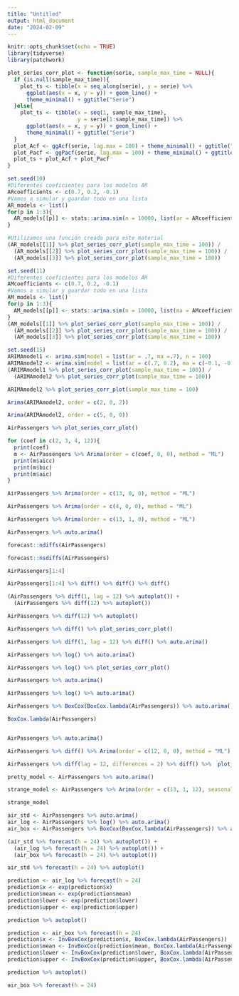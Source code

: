 ```yaml
---
title: "Untitled"
output: html_document
date: "2024-02-09"
---
```


```r
knitr::opts_chunk$set(echo = TRUE)
library(tidyverse)
library(patchwork)
```

```r
plot_series_corr_plot <- function(serie, sample_max_time = NULL){
  if (is.null(sample_max_time)){
    plot_ts <- tibble(x = seq_along(serie), y = serie) %>% 
      ggplot(aes(x = x, y = y)) + geom_line() + 
      theme_minimal() + ggtitle("Serie")
  }else{
    plot_ts <- tibble(x = seq(1, sample_max_time), 
                      y = serie[1:sample_max_time]) %>% 
      ggplot(aes(x = x, y = y)) + geom_line() + 
      theme_minimal() + ggtitle("Serie")
  }
  plot_Acf <- ggAcf(serie, lag.max = 100) + theme_minimal() + ggtitle("ACF")
  plot_Pacf <- ggPacf(serie, lag.max = 100) + theme_minimal() + ggtitle("PACF")
  plot_ts + plot_Acf + plot_Pacf
}
```

```r
set.seed(10)
#Diferentes coeficientes para los modelos AR
ARcoefficients <- c(0.7, 0.2, -0.1)
#Vamos a simular y guardar todo en una lista
AR_models <- list()
for(p in 1:3){
  AR_models[[p]] <- stats::arima.sim(n = 10000, list(ar = ARcoefficients[1:p]))
}

#Utilizamos una función creada para este material
(AR_models[[1]] %>% plot_series_corr_plot(sample_max_time = 100)) / 
  (AR_models[[2]] %>% plot_series_corr_plot(sample_max_time = 100)) / 
  (AR_models[[3]] %>% plot_series_corr_plot(sample_max_time = 100))
```

```r
set.seed(11)
#Diferentes coeficientes para los modelos AR
AMcoefficients <- c(0.7, 0.2, -0.1)
#Vamos a simular y guardar todo en una lista
AM_models <- list()
for(p in 1:3){
  AM_models[[p]] <- stats::arima.sim(n = 10000, list(ma = AMcoefficients[1:p]))
}
(AM_models[[1]] %>% plot_series_corr_plot(sample_max_time = 100)) / 
  (AM_models[[2]] %>% plot_series_corr_plot(sample_max_time = 100)) / 
  (AM_models[[3]] %>% plot_series_corr_plot(sample_max_time = 100))
```

```r
set.seed(15)
ARIMAmodel1 <- arima.sim(model = list(ar = .7, ma =.7), n = 100)
ARIMAmodel2 <- arima.sim(model = list(ar = c(.7, 0.2), ma = c(-0.1, -0.3)), n = 10000)
(ARIMAmodel1 %>% plot_series_corr_plot(sample_max_time = 100)) / 
  (ARIMAmodel2 %>% plot_series_corr_plot(sample_max_time = 100)) 
```
```r
ARIMAmodel2 %>% plot_series_corr_plot(sample_max_time = 100)
```

```r
Arima(ARIMAmodel2, order = c(2, 0, 2))
```
```r
Arima(ARIMAmodel2, order = c(5, 0, 0))
```


```r
AirPassengers %>% plot_series_corr_plot()
```

```r
for (coef in c(2, 3, 4, 12)){
  print(coef)
  m <- AirPassengers %>% Arima(order = c(coef, 0, 0), method = "ML")
  print(m$aicc)
  print(m$bic)
  print(m$aic)
}
```

```r
AirPassengers %>% Arima(order = c(13, 0, 0), method = "ML")
```
```r
AirPassengers %>% Arima(order = c(4, 0, 0), method = "ML")
```
```r
AirPassengers %>% Arima(order = c(13, 1, 0), method = "ML")
```
```r
AirPassengers %>% auto.arima()
```
```r
forecast::ndiffs(AirPassengers)
```

```r
forecast::nsdiffs(AirPassengers)
```

```r
AirPassengers[1:4] 
```

```r
AirPassengers[1:4] %>% diff() %>% diff() %>% diff()
```

```r
(AirPassengers %>% diff(1, lag = 12) %>% autoplot()) + 
  (AirPassengers %>% diff(12) %>% autoplot())
```

```r
AirPassengers %>% diff(12) %>% autoplot()
```


```r
AirPassengers %>% diff() %>% plot_series_corr_plot()
```
```r
AirPassengers %>% diff(1, lag = 12) %>% diff() %>% auto.arima()
```
```r
AirPassengers %>% log() %>% auto.arima()
```
```r
AirPassengers %>% log() %>% plot_series_corr_plot()
```

```r
AirPassengers %>% auto.arima()
```

```r
AirPassengers %>% log() %>% auto.arima()
```

```r
AirPassengers %>% BoxCox(BoxCox.lambda(AirPassengers)) %>% auto.arima()
```
```r
BoxCox.lambda(AirPassengers)
```
```r

```

```r
AirPassengers %>% auto.arima()
```


```r
AirPassengers %>% diff() %>% Arima(order = c(12, 0, 0), method = "ML")
```
```r
AirPassengers %>% diff(lag = 12, differences = 2) %>% diff() %>%  plot_series_corr_plot()
```
```r
pretty_model <- AirPassengers %>% auto.arima()
```

```r
strange_model <- AirPassengers %>% Arima(order = c(13, 1, 12), seasonal = list(order = c(2, 2, 2),  period = 12), method = "ML")
```

```r
strange_model
```

```r
air_std <- AirPassengers %>% auto.arima()
air_log <- AirPassengers %>% log() %>% auto.arima()
air_box <- AirPassengers %>% BoxCox(BoxCox.lambda(AirPassengers)) %>% auto.arima()

(air_std %>% forecast(h = 24) %>% autoplot()) + 
  (air_log %>% forecast(h = 24) %>% autoplot()) + 
  (air_box %>% forecast(h = 24) %>% autoplot())
```

```r
air_std %>% forecast(h = 24) %>% autoplot()
```
```r
prediction <- air_log %>% forecast(h = 24)
prediction$x <- exp(prediction$x)
prediction$mean <- exp(prediction$mean)
prediction$lower <- exp(prediction$lower)
prediction$upper <- exp(prediction$upper)

prediction %>% autoplot()
```

```r
prediction <- air_box %>% forecast(h = 24)
prediction$x <- InvBoxCox(prediction$x, BoxCox.lambda(AirPassengers))
prediction$mean <- InvBoxCox(prediction$mean, BoxCox.lambda(AirPassengers))
prediction$lower <- InvBoxCox(prediction$lower, BoxCox.lambda(AirPassengers))
prediction$upper <- InvBoxCox(prediction$upper, BoxCox.lambda(AirPassengers))

prediction %>% autoplot()
```
```r
air_box %>% forecast(h = 24)
```




